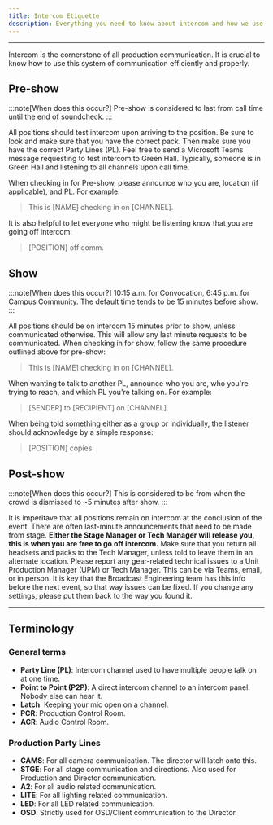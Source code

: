 ```yaml
---
title: Intercom Etiquette
description: Everything you need to know about intercom and how we use it.
---
```



---

Intercom is the cornerstone of all production communication. It is crucial to know how to use this system of communication efficiently and properly.

## Pre-show
:::note[When does this occur?]
Pre-show is considered to last from call time until the end of soundcheck.
:::

All positions should test intercom upon arriving to the position. Be sure to look and make sure that you have the correct pack. Then make
sure you have the correct Party Lines (PL). Feel free to send a Microsoft Teams message requesting to test intercom to Green Hall. Typically, someone is in Green Hall and listening to all channels upon call time.

When checking in for Pre-show, please announce who you are, location (if applicable), and PL. For example:
> This is [NAME] checking in on [CHANNEL].

It is also helpful to let everyone who might be listening know that you are going off intercom:
> [POSITION] off comm.

## Show
:::note[When does this occur?]
10:15 a.m. for Convocation, 6:45 p.m. for Campus Community. The default time tends to be 15 minutes before show.
:::

All positions should be on intercom 15 minutes prior to show, unless communicated otherwise. This will allow any last minute requests to be communicated. When checking in for show, follow the same procedure outlined above for pre-show:

> This is [NAME] checking in on [CHANNEL].

When wanting to talk to another PL, announce who you are, who you're trying to reach, and which PL you're talking on.  For example:
> [SENDER] to [RECIPIENT] on [CHANNEL].

When being told something either as a group or individually, the listener should acknowledge by a simple response:

> [POSITION] copies.

## Post-show
:::note[When does this occur?]
This is considered to be from when the crowd is dismissed to ~5 minutes after show.
:::

It is imperitave that all positions remain on intercom at the conclusion of the event. There are often last-minute announcements that need to be made from stage. **Either the Stage Manager or Tech Manager will release you, this is when you are free to go off intercom.** Make sure that you return all headsets and packs to the Tech Manager, unless told to leave them in an alternate location. Please report any gear-related technical issues to a Unit Production Manager (UPM) or Tech Manager. This can be via Teams, email, or in person. It is key that the Broadcast Engineering team has this info before the next event, so that way issues can be fixed. If you change any settings, please put them back to the way you found it.

---

## Terminology
### General terms
- **Party Line (PL)**: Intercom channel used to have multiple people talk on at one time.
- **Point to Point (P2P)**: A direct intercom channel to an intercom panel. Nobody else can hear it.
- **Latch**: Keeping your mic open on a channel.
- **PCR**: Production Control Room.
- **ACR**: Audio Control Room.

### Production Party Lines
- **CAMS**: For all camera communication. The director will latch onto this.
- **STGE**: For all stage communication and directions. Also used for Production and Director communication.
- **A2**: For all audio related communication.
- **LITE**: For all lighting related communication.
- **LED**: For all LED related communication.
- **OSD**: Strictly used for OSD/Client communication to the Director.